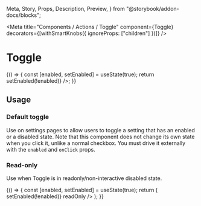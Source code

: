   Meta,
  Story,
  Props,
  Description,
  Preview,
} from "@storybook/addon-docs/blocks";

<Meta
  title="Components / Actions / Toggle"
  component={Toggle}
  decorators={[withSmartKnobs({ ignoreProps: ["children"] })]}
/>

# Toggle

<Description of={Toggle} />

<Preview withToolbar>
  <Story name="Example">
    {() => {
      const [enabled, setEnabled] = useState(true);
      return <Toggle enabled={enabled} onClick={() => setEnabled(!enabled)} />;
    }}
  </Story>
</Preview>

<Props of={Toggle} />

## Usage

### Default toggle

Use on settings pages to allow users to toggle a setting that has an enabled or a disabled
state. Note that this component does not change its own state when you click it, unlike a
normal checkbox. You must drive it externally with the `enabled` and `onClick` props.

### Read-only

Use when Toggle is in readonly/non-interactive disabled state.

<Preview>
  <Story name="Disabled">
    {() => {
      const [enabled, setEnabled] = useState(true);
      return (
        <Toggle
          enabled={enabled}
          onClick={() => setEnabled(!enabled)}
          readOnly
        />
      );
    }}
  </Story>
</Preview>
